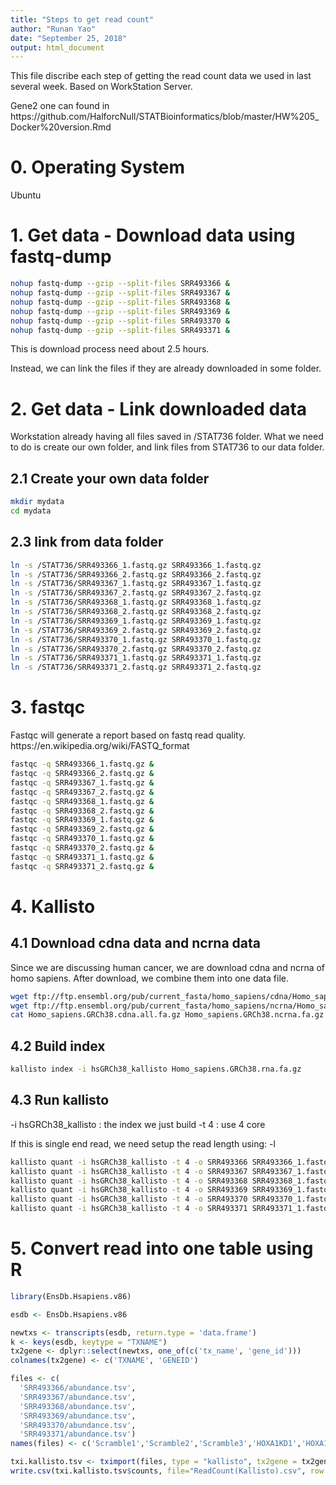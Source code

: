 ```yaml
---
title: "Steps to get read count"
author: "Runan Yao"
date: "September 25, 2018"
output: html_document
---
```



This file discribe each step of getting the read count data we used in last several week.
Based on WorkStation Server.

Gene2 one can found in https://github.com/HalforcNull/STATBioinformatics/blob/master/HW%205_Docker%20version.Rmd

# 0. Operating System

Ubuntu 

# 1. Get data - Download data using fastq-dump

```bash
nohup fastq-dump --gzip --split-files SRR493366 &
nohup fastq-dump --gzip --split-files SRR493367 &
nohup fastq-dump --gzip --split-files SRR493368 &
nohup fastq-dump --gzip --split-files SRR493369 &
nohup fastq-dump --gzip --split-files SRR493370 &
nohup fastq-dump --gzip --split-files SRR493371 &
```

This is download process need about 2.5 hours.

Instead, we can link the files if they are already downloaded in some folder.

# 2. Get data - Link downloaded data

Workstation already having all files saved in /STAT736 folder.
What we need to do is create our own folder, and link files from STAT736 to our data folder.

## 2.1 Create your own data folder

```bash
mkdir mydata
cd mydata
```


## 2.3 link from data folder

```bash
ln -s /STAT736/SRR493366_1.fastq.gz SRR493366_1.fastq.gz
ln -s /STAT736/SRR493366_2.fastq.gz SRR493366_2.fastq.gz
ln -s /STAT736/SRR493367_1.fastq.gz SRR493367_1.fastq.gz
ln -s /STAT736/SRR493367_2.fastq.gz SRR493367_2.fastq.gz
ln -s /STAT736/SRR493368_1.fastq.gz SRR493368_1.fastq.gz
ln -s /STAT736/SRR493368_2.fastq.gz SRR493368_2.fastq.gz
ln -s /STAT736/SRR493369_1.fastq.gz SRR493369_1.fastq.gz
ln -s /STAT736/SRR493369_2.fastq.gz SRR493369_2.fastq.gz
ln -s /STAT736/SRR493370_1.fastq.gz SRR493370_1.fastq.gz
ln -s /STAT736/SRR493370_2.fastq.gz SRR493370_2.fastq.gz
ln -s /STAT736/SRR493371_1.fastq.gz SRR493371_1.fastq.gz
ln -s /STAT736/SRR493371_2.fastq.gz SRR493371_2.fastq.gz
```

# 3. fastqc

Fastqc will generate a report based on fastq read quality. 
https://en.wikipedia.org/wiki/FASTQ_format

```bash
fastqc -q SRR493366_1.fastq.gz &
fastqc -q SRR493366_2.fastq.gz &
fastqc -q SRR493367_1.fastq.gz &
fastqc -q SRR493367_2.fastq.gz &
fastqc -q SRR493368_1.fastq.gz &
fastqc -q SRR493368_2.fastq.gz &
fastqc -q SRR493369_1.fastq.gz &
fastqc -q SRR493369_2.fastq.gz &
fastqc -q SRR493370_1.fastq.gz &
fastqc -q SRR493370_2.fastq.gz &
fastqc -q SRR493371_1.fastq.gz &
fastqc -q SRR493371_2.fastq.gz &
```

# 4. Kallisto

## 4.1 Download cdna data and ncrna data

Since we are discussing human cancer, we are download cdna and ncrna of homo sapiens. 
After download, we combine them into one data file.
```bash
wget ftp://ftp.ensembl.org/pub/current_fasta/homo_sapiens/cdna/Homo_sapiens.GRCh38.cdna.all.fa.gz
wget ftp://ftp.ensembl.org/pub/current_fasta/homo_sapiens/ncrna/Homo_sapiens.GRCh38.ncrna.fa.gz
cat Homo_sapiens.GRCh38.cdna.all.fa.gz Homo_sapiens.GRCh38.ncrna.fa.gz > Homo_sapiens.GRCh38.rna.fa.gz
```

## 4.2 Build index

```bash
kallisto index -i hsGRCh38_kallisto Homo_sapiens.GRCh38.rna.fa.gz
```

## 4.3 Run kallisto

-i hsGRCh38_kallisto : the index we just build
-t 4 : use 4 core

If this is single end read, we need setup the read length using: -l 

```bash
kallisto quant -i hsGRCh38_kallisto -t 4 -o SRR493366 SRR493366_1.fastq.gz SRR493366_2.fastq.gz &
kallisto quant -i hsGRCh38_kallisto -t 4 -o SRR493367 SRR493367_1.fastq.gz SRR493367_2.fastq.gz &
kallisto quant -i hsGRCh38_kallisto -t 4 -o SRR493368 SRR493368_1.fastq.gz SRR493368_2.fastq.gz &
kallisto quant -i hsGRCh38_kallisto -t 4 -o SRR493369 SRR493369_1.fastq.gz SRR493369_2.fastq.gz &
kallisto quant -i hsGRCh38_kallisto -t 4 -o SRR493370 SRR493370_1.fastq.gz SRR493370_2.fastq.gz &
kallisto quant -i hsGRCh38_kallisto -t 4 -o SRR493371 SRR493371_1.fastq.gz SRR493371_2.fastq.gz &
```

# 5. Convert read into one table using R

```r
library(EnsDb.Hsapiens.v86)

esdb <- EnsDb.Hsapiens.v86

newtxs <- transcripts(esdb, return.type = 'data.frame')
k <- keys(esdb, keytype = "TXNAME")
tx2gene <- dplyr::select(newtxs, one_of(c('tx_name', 'gene_id')))
colnames(tx2gene) <- c('TXNAME', 'GENEID')

files <- c(
  'SRR493366/abundance.tsv',
  'SRR493367/abundance.tsv',
  'SRR493368/abundance.tsv',
  'SRR493369/abundance.tsv',
  'SRR493370/abundance.tsv',
  'SRR493371/abundance.tsv')
names(files) <- c('Scramble1','Scramble2','Scramble3','HOXA1KD1','HOXA1KD2','HOXA1KD3')

txi.kallisto.tsv <- tximport(files, type = "kallisto", tx2gene = tx2gene, ignoreAfterBar = TRUE, ignoreTxVersion=TRUE )
write.csv(txi.kallisto.tsv$counts, file="ReadCount(Kallisto).csv", row.names = TRUE)


```
